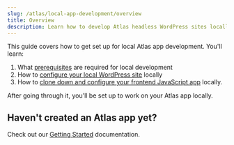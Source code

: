 ```yaml
---
slug: /atlas/local-app-development/overview
title: Overview
description: Learn how to develop Atlas headless WordPress sites locally
---
```


This guide covers how to get set up for local Atlas app development. You'll learn:

1. What [prerequisites](./prerequisites) are required for local development
1. How to [configure your local WordPress site](./wordpress-site-config) locally
1. How to [clone down and configure your frontend JavaScript app](./frontend-app-config) locally.

After going through it, you'll be set up to work on your Atlas app locally.

## Haven't created an Atlas app yet?

Check out our [Getting Started](../getting-started/overview) documentation.
